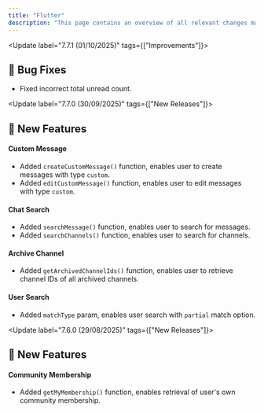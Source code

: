 ```yaml
---
title: "Flutter"
description: "This page contains an overview of all relevant changes made to the Flutter SDK"
---
```


<Update label="7.7.1  (01/10/2025)" tags={["Improvements"]}>
  ## 🐞 Bug Fixes

  - Fixed incorrect total unread count.

</Update>

<Update label="7.7.0  (30/09/2025)" tags={["New Releases"]}>
  ## 🚀 New Features

  #### Custom Message
  - Added `createCustomMessage()` function, enables user to create messages with type `custom`.
  - Added `editCustomMessage()` function, enables user to edit messages with type `custom`.

  #### Chat Search

  - Added `searchMessage()` function, enables user to search for messages.
  - Added `searchChannels()` function, enables user to search for channels.

  #### Archive Channel
  - Added `getArchivedChannelIds()` function, enables user to retrieve channel IDs of all archived channels.

  #### User Search
  - Added `matchType` param, enables user search with `partial` match option.


</Update>

<Update label="7.6.0  (29/08/2025)" tags={["New Releases"]}>
  ## 🚀 New Features

  #### Community Membership
  - Added `getMyMembership()` function, enables retrieval of user's own community membership. 


</Update>